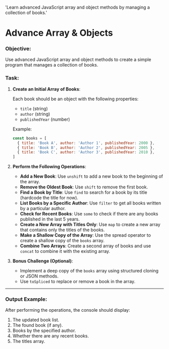 
  'Learn advanced JavaScript array and object methods by managing a collection of books.'

<HeroPattern />

# Advance Array & Objects

### **Objective**:

Use advanced JavaScript array and object methods to create a simple program that manages a collection of books.

### **Task**:

1. **Create an Initial Array of Books**:

   Each book should be an object with the following properties:

   - `title` (string)
   - `author` (string)
   - `publishedYear` (number)

   Example:

   ```js {{title: "js"}}
   const books = [
     { title: 'Book A', author: 'Author 1', publishedYear: 2000 },
     { title: 'Book B', author: 'Author 2', publishedYear: 2005 },
     { title: 'Book C', author: 'Author 3', publishedYear: 2010 },
   ]
   ```

2. **Perform the Following Operations**:
   - **Add a New Book**: Use `unshift` to add a new book to the beginning of the array.
   - **Remove the Oldest Book**: Use `shift` to remove the first book.
   - **Find a Book by Title**: Use `find` to search for a book by its title (hardcode the title for now).
   - **List Books by a Specific Author**: Use `filter` to get all books written by a particular author.
   - **Check for Recent Books**: Use `some` to check if there are any books published in the last 5 years.
   - **Create a New Array with Titles Only**: Use `map` to create a new array that contains only the titles of the books.
   - **Make a Shallow Copy of the Array**: Use the spread operator to create a shallow copy of the `books` array.
   - **Combine Two Arrays**: Create a second array of books and use `concat` to combine it with the existing array.
3. **Bonus Challenge (Optional)**:
   - Implement a deep copy of the `books` array using structured cloning or JSON methods.
   - Use `toSpliced` to replace or remove a book in the array.

---

### **Output Example**:

After performing the operations, the console should display:

1. The updated book list.
2. The found book (if any).
3. Books by the specified author.
4. Whether there are any recent books.
5. The titles array.
